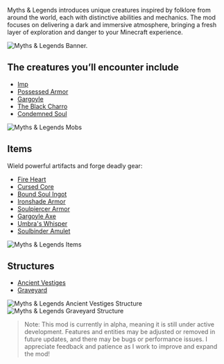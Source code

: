 
Myths & Legends introduces unique creatures inspired by folklore from around the world, each with distinctive abilities and mechanics. The mod focuses on delivering a dark and immersive atmosphere, bringing a fresh layer of exploration and danger to your Minecraft experience.

![Myths & Legends Banner.](https://media.forgecdn.net/attachments/description/1133244/description_765cb081-025c-45ab-8e68-dda6026bfb65.png)

## The creatures you’ll encounter include
- [Imp](/mobs/imp)
- [Possessed Armor](/mobs/possessed_armor)
- [Gargoyle](/mobs/gargoyle)
- [The Black Charro](/mobs/black_charro)
- [Condemned Soul](/mobs/condemned_soul)

![Myths & Legends Mobs](https://media.forgecdn.net/attachments/description/1133244/description_3f37f477-b08a-42b0-abca-74c9803917ac.png)

## Items
Wield powerful artifacts and forge deadly gear:
- [Fire Heart](/items/fire_heart)
- [Cursed Core](/items/cursed_core)
- [Bound Soul Ingot](/items/bound_soul_ingot)
- [Ironshade Armor](/items/ironshade_armor)
- [Soulpiercer Armor](/items/soulpiercer_armor)
- [Gargoyle Axe](/items/gargoyle_axe)
- [Umbra's Whisper](/items/umbras_whisper)
- [Soulbinder Amulet](/items/soulbinder_amulet)

![Myths & Legends Items](https://media.forgecdn.net/attachments/description/1133244/description_dc36584c-9144-4813-8f83-047bd31a42b3.png)

## Structures
- [Ancient Vestiges](/structures/ancient_vestiges)
- [Graveyard](/structures/graveyard)

![Myths & Legends Ancient Vestiges Structure](https://media.forgecdn.net/attachments/description/1133244/description_22f826ce-447f-426e-a733-057e37bf8690.png)
![Myths & Legends Graveyard Structure](https://media.forgecdn.net/attachments/description/1133244/description_63457752-b39f-4a23-87de-408f5b23b55e.png)

> Note: This mod is currently in alpha, meaning it is still under active development. Features and entities may be adjusted or removed in future updates, and there may be bugs or performance issues. I appreciate feedback and patience as I work to improve and expand the mod!
